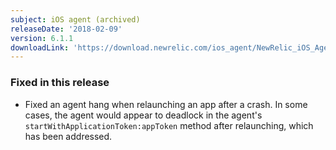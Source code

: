 ```yaml
---
subject: iOS agent (archived)
releaseDate: '2018-02-09'
version: 6.1.1
downloadLink: 'https://download.newrelic.com/ios_agent/NewRelic_iOS_Agent_6.1.1.zip'
---
```


### Fixed in this release

* Fixed an agent hang when relaunching an app after a crash. In some cases, the agent would appear to deadlock in the agent's `startWithApplicationToken:appToken` method after relaunching, which has been addressed.
